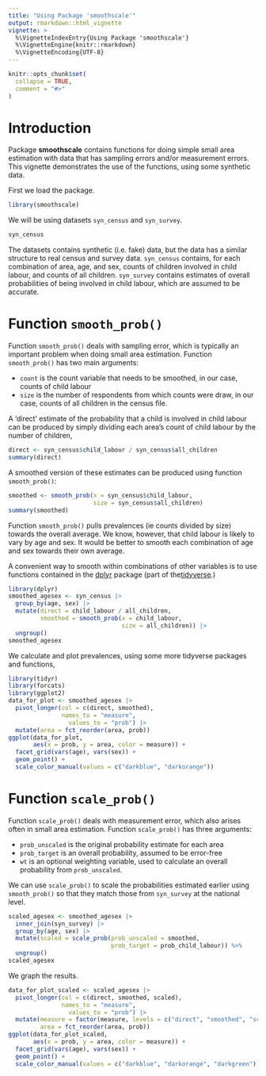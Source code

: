 ```yaml
---
title: "Using Package 'smoothscale'"
output: rmarkdown::html_vignette
vignette: >
  %\VignetteIndexEntry{Using Package 'smoothscale'}
  %\VignetteEngine{knitr::rmarkdown}
  %\VignetteEncoding{UTF-8}
---
```


```r
knitr::opts_chunk$set(
  collapse = TRUE,
  comment = "#>"
)
```

# Introduction

Package **smoothscale** contains functions for doing simple small area estimation with data that has sampling errors and/or measurement errors. This vignette demonstrates the use of the functions, using some synthetic data.

First we load the package.

```r
library(smoothscale)
```

We will be using datasets `syn_census` and `syn_survey`.

```r
syn_census
```
The datasets contains synthetic (i.e. fake) data, but the data has a similar structure to real census and survey data.  `syn_census` contains, for each combination of area, age, and sex, counts of children involved in child labour, and counts of all children. `syn_survey` contains estimates of overall probabilities of being involved in child labour, which are assumed to be accurate.

# Function `smooth_prob()`

Function `smooth_prob()` deals with sampling error, which is typically an important problem when doing small area estimation. Function `smooth_prob()` has two main arguments:

- `count` is the count variable that needs to be smoothed, in our case, counts of child labour
- `size` is the number of respondents from which counts were draw, in our case, counts of all children in the census file.

A 'direct' estimate of the probability that a child is involved in child labour can be produced by simply dividing each area's count of child labour by the number of children,
```r
direct <- syn_census$child_labour / syn_census$all_children
summary(direct)
```

A smoothed version of these estimates can be produced using function `smooth_prob()`:
```r
smoothed <- smooth_prob(x = syn_census$child_labour,
                        size = syn_census$all_children)
summary(smoothed)
```

Function `smooth_prob()` pulls prevalences (ie counts divided by size) towards the overall average. We know, however, that child labour is likely to vary by age and sex. It would be better to smooth each combination of age and sex towards their own average. 

A convenient way to smooth within combinations of other variables is to use functions contained in the [dplyr](https://dplyr.tidyverse.org) package (part of the[tidyverse](https://www.tidyverse.org).)

```r
library(dplyr)
smoothed_agesex <- syn_census |>
  group_by(age, sex) |>
  mutate(direct = child_labour / all_children,
         smoothed = smooth_prob(x = child_labour,
                                size = all_children)) |>
  ungroup()
smoothed_agesex
```

We calculate and plot prevalences, using some more tidyverse packages and functions,

```r
library(tidyr)
library(forcats)
library(ggplot2)
data_for_plot <- smoothed_agesex |>
  pivot_longer(col = c(direct, smoothed),
               names_to = "measure",
	             values_to = "prob") |>
  mutate(area = fct_reorder(area, prob))
ggplot(data_for_plot,
       aes(x = prob, y = area, color = measure)) +
  facet_grid(vars(age), vars(sex)) +
  geom_point() +
  scale_color_manual(values = c("darkblue", "darkorange"))
```


# Function `scale_prob()`

Function `scale_prob()` deals with measurement error, which also arises often in small area estimation. Function `scale_prob()` has three arguments:

- `prob_unscaled` is the original probability estimate for each area
- `prob_target` is an overall probability, assumed to be error-free
- `wt` is an optional weighting variable, used to calculate an overall probability from `prob_unscaled`.

We can use `scale_prob()` to scale the probabilities estimated earlier using `smooth_prob()` so that they match those from `syn_survey` at the national level.

```r
scaled_agesex <- smoothed_agesex |>
  inner_join(syn_survey) |>
  group_by(age, sex) |>
  mutate(scaled = scale_prob(prob_unscaled = smoothed,
                             prob_target = prob_child_labour)) %>%
  ungroup()
scaled_agesex 
```

We graph the results.
```r
data_for_plot_scaled <- scaled_agesex |>
  pivot_longer(col = c(direct, smoothed, scaled),
               names_to = "measure",
	             values_to = "prob") |>
  mutate(measure = factor(measure, levels = c("direct", "smoothed", "scaled")),
         area = fct_reorder(area, prob))
ggplot(data_for_plot_scaled,
       aes(x = prob, y = area, color = measure)) +
  facet_grid(vars(age), vars(sex)) +
  geom_point() +
  scale_color_manual(values = c("darkblue", "darkorange", "darkgreen"))
```


